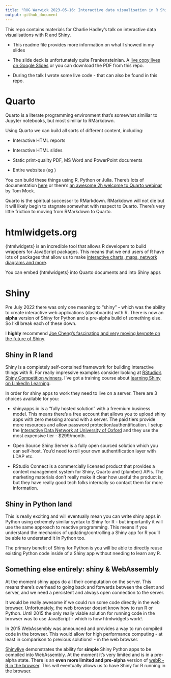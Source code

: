 ```yaml
---
title: "RUG Warwick 2023-05-16: Interactive data visualisation in R Shiny with {htmlwidgets}"
output: github_document
---
```


This repo contains materials for Charlie Hadley's talk on interactive data visualisations with R and Shiny.

- This readme file provides more information on what I showed in my slides

- The slide deck is unfortunately quite Frankensteinian. A [live copy lives on Google Slides](https://docs.google.com/presentation/d/13_LhfTMLHnKDNPMBm9AAVi3c1aMlnqL02Jt6w29iMts/edit?usp=sharing) or you can download the PDF from this repo.

- During the talk I wrote some live code - that can also be found in this repo.

# Quarto

Quarto is a literate programming environment that's somewhat similiar to Jupyter notebooks, but most similiar to RMarkdown.

Using Quarto we can build all sorts of different content, including:

- Interactive HTML reports

- Interactive HTML slides

- Static print-quality PDF, MS Word and PowerPoint documents

- Entire websites (eg )

You can build these things using R, Python or Julia. There's lots of documentation [here](https://quarto.org/) or there's [an awesome 2h welcome to Quarto webinar](https://www.youtube.com/watch?v=yvi5uXQMvu4) by Tom Mock.

Quarto is the spiritual successor to RMarkdown. RMarkdown will not die but it will likely begin to stagnate somewhat with respect to Quarto. There's very little friction to moving from RMarkdown to Quarto.

# htmlwidgets.org

{htmlwidgets} is an incredible tool that allows R developers to build wrappers for JavaScript packages. This means that we end users of R have lots of packages that allow us to make [interactive charts, maps, network diagrams and more](http://gallery.htmlwidgets.org/).

You can embed {htmlwidgets} into Quarto documents and into Shiny apps

# Shiny

Pre July 2022 there was only one meaning to "shiny" - which was the ability to create interactive web applications (dashboards) with R. There is now an **alpha** version of Shiny for Python and a pre-alpha build of something else. So I'kll break each of these down.

I **highly** recommend [Joe Cheng's fascinating and very moving keynote on the future of Shiny](rstudio.com/conference/2022/keynotes/past-future-shiny).

## Shiny in R land

Shiny is a completely self-contained framework for building interactive things with R. For really impressive examples consider looking at [RStudio's Shiny Competition winners](https://www.rstudio.com/blog/winners-of-the-3rd-annual-shiny-contest/). I've got a training course about [learning Shiny on LinkedIn Learning](https://www.linkedin.com/learning/building-data-apps-with-r-and-shiny-essential-training).

In order for shiny apps to work they need to live on a server. There are 3 choices available for you:

- shinyapps.io is a "fully hosted solution" with a freemium business model. This means there's a free account that allows you to upload shiny apps with zero messing around with a server. The paid tiers provide more resources and allow password protection/authentification. I setup the [Interactive Data Network at University of Oxford](https://idn.it.ox.ac.uk/) and they use the most expensive tier - $299/month.

- Open Source Shiny Server is a fully open sourced solution which you can self-host. You'd need to roll your own authentification layer with LDAP etc.

- RStudio Connect is a commercially licensed product that provides a content management system for Shiny, Quarto and {plumber} APIs. The marketing materials don't really make it clear how useful the product is, but they have really good tech folks internally so contact them for more information.

## Shiny in Python land

This is really exciting and will eventually mean you can write shiny apps in Python using extremely similar syntax to Shiny for R - but importantly it will use the same approach to reactive programming. This means if you understand the mechanics of updating/controlling a Shiny app for R you'll be able to understand it in Python too.

The primary benefit of Shiny for Python is you will be able to directly reuse existing Python code inside of a Shiny app without needing to learn any R.

## Something else entirely: shiny & WebAssembly

At the moment shiny apps do all their computation on the server. This means there's overhead to going back and forwards between the client and server, and we need a persistent and always open connection to the server.

It would be really awesome if we could run some code directly in the web browser. Unfortunately, the web browser doesnt know how to run R or Python. Until 2015 the only really viable solution for running code in the browser was to use JavaScript - which is how htmlwidgets work!.

In 2015 WebAssembly was announced and provides a way to run compiled code in the browser. This would allow for high performance computing - at least in comparison to previous solutions! - in the web browser.

[Shinylive](https://shiny.rstudio.com/py/docs/shinylive.html) demonstrates the ability for **simple** Shiny Python apps to be compiled into WebAssembly. At the moment it's very limited and is in a pre-alpha state. There is an **even more limited and pre-alpha** version of [webR - R in the browser](https://github.com/georgestagg/webR). This will eventually allows us to have Shiny for R running in the browser.
















